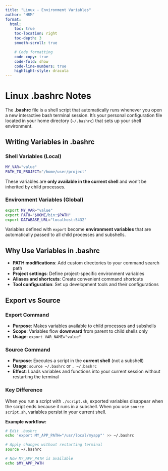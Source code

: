 ```yaml
---
title: "Linux - Environment Variables"
author: "HRM"
format:
  html:
    toc: true
    toc-location: right
    toc-depth: 3
    smooth-scroll: true

    # Code formatting
    code-copy: true
    code-fold: show
    code-line-numbers: true
    highlight-style: dracula
---
```


# Linux .bashrc Notes

The **.bashrc** file is a shell script that automatically runs whenever you open a new interactive bash terminal session. It's your personal configuration file located in your home directory (`~/.bashrc`) that sets up your shell environment.

## Writing Variables in .bashrc

### Shell Variables (Local)

```bash
MY_VAR="value"
PATH_TO_PROJECT="/home/user/project"
```

These variables are **only available in the current shell** and won't be inherited by child processes.

### Environment Variables (Global)

```bash
export MY_VAR="value"
export PATH="$HOME/bin:$PATH"
export DATABASE_URL="localhost:5432"
```

Variables defined with `export` become **environment variables** that are automatically passed to all child processes and subshells.

## Why Use Variables in .bashrc

- **PATH modifications**: Add custom directories to your command search path
- **Project settings**: Define project-specific environment variables
- **Aliases and shortcuts**: Create convenient command shortcuts
- **Tool configuration**: Set up development tools and their configurations


## Export vs Source

### Export Command

- **Purpose**: Makes variables available to child processes and subshells
- **Scope**: Variables flow **downward** from parent to child shells only
- **Usage**: `export VAR_NAME="value"`


### Source Command

- **Purpose**: Executes a script in the **current shell** (not a subshell)
- **Usage**: `source ~/.bashrc` or `. ~/.bashrc`
- **Effect**: Loads variables and functions into your current session without restarting the terminal


### Key Difference

When you run a script with `./script.sh`, exported variables disappear when the script ends because it runs in a subshell. When you use `source script.sh`, variables persist in your current shell.

**Example workflow:**

```bash
# Edit .bashrc
echo 'export MY_APP_PATH="/usr/local/myapp"' >> ~/.bashrc

# Apply changes without restarting terminal
source ~/.bashrc

# Now MY_APP_PATH is available
echo $MY_APP_PATH
```